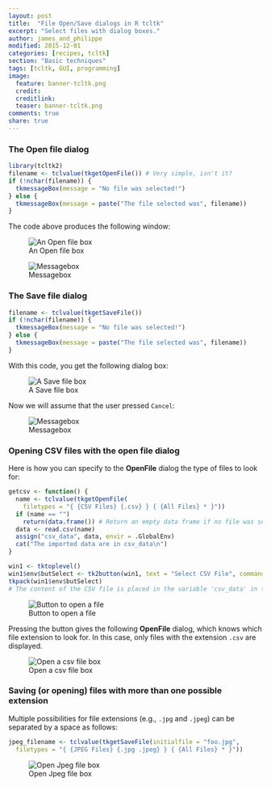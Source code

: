 ```yaml
---
layout: post
title:  "File Open/Save dialogs in R tcltk"
excerpt: "Select files with dialog boxes."
author: james_and_philippe
modified: 2015-12-01
categories: [recipes, tcltk]
section: "Basic techniques"
tags: [tcltk, GUI, programming]
image:
  feature: banner-tcltk.png
  credit: 
  creditlink: 
  teaser: banner-tcltk.png
comments: true
share: true
---
```


### The Open file dialog

```r
library(tcltk2)
filename <- tclvalue(tkgetOpenFile()) # Very simple, isn't it?
if (!nchar(filename)) {
  tkmessageBox(message = "No file was selected!")
} else {
  tkmessageBox(message = paste("The file selected was", filename))
}
```

The code above produces the following window:

![An Open file box]({{ site.images }}/recipes-tcltk/opensavebox.png)

![Messagebox]({{ site.images }}/recipes-tcltk/opensavebox2.png)


### The Save file dialog

```r
filename <- tclvalue(tkgetSaveFile())
if (!nchar(filename)) {
  tkmessageBox(message = "No file was selected!")
} else {
  tkmessageBox(message = paste("The file selected was", filename))
}
```

With this code, you get the following dialog box:

![A Save file box]({{ site.images }}/recipes-tcltk/opensavebox3.png)

Now we will assume that the user pressed `Cancel`:

![Messagebox]({{ site.images }}/recipes-tcltk/opensavebox4.png)


### Opening CSV files with the open file dialog

Here is how you can specify to the **OpenFile** dialog the type of files to look for:

```r
getcsv <- function() {
  name <- tclvalue(tkgetOpenFile(
    filetypes = "{ {CSV Files} {.csv} } { {All Files} * }"))
  if (name == "")
    return(data.frame()) # Return an empty data frame if no file was selected
  data <- read.csv(name)
  assign("csv_data", data, envir = .GlobalEnv)
  cat("The imported data are in csv_data\n")
}

win1 <- tktoplevel()
win1$env$butSelect <- tk2button(win1, text = "Select CSV File", command = getcsv)
tkpack(win1$env$butSelect)
# The content of the CSV file is placed in the variable 'csv_data' in the global environment
```

![Button to open a file]({{ site.images }}/recipes-tcltk/opensavebox5.png)

Pressing the button gives the following **OpenFile** dialog, which knows which file extension to look for. In this case, only files with the extension `.csv` are displayed.

![Open a csv file box]({{ site.images }}/recipes-tcltk/opensavebox6.png)


### Saving (or opening) files with more than one possible extension

Multiple possibilities for file extensions (e.g., `.jpg` and `.jpeg`) can be separated by a space as follows:

```r
jpeg_filename <- tclvalue(tkgetSaveFile(initialfile = "foo.jpg",
  filetypes = "{ {JPEG Files} {.jpg .jpeg} } { {All Files} * }"))
```

![Open Jpeg file box]({{ site.images }}/recipes-tcltk/opensavebox7.png)
